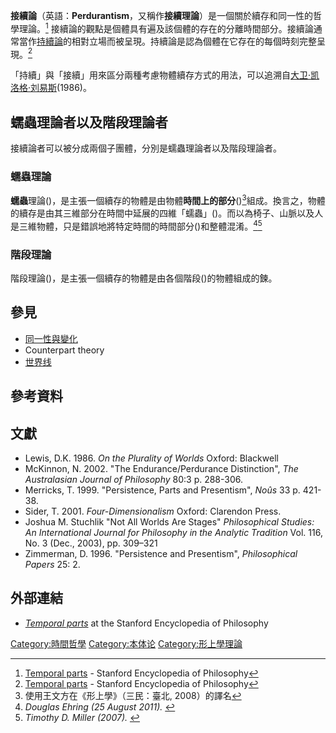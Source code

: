 {{Expert needed|subject=哲学|time=2016-1-9}}

'''接續論'''（英語：'''Perdurantism'''，又稱作'''接續理論'''）是一個關於續存和同一性的哲學理論。<ref name="Stanford">[http://plato.stanford.edu/entries/temporal-parts/ Temporal parts] {{Wayback|url=http://plato.stanford.edu/entries/temporal-parts/ |date=20210126103935 }} - Stanford Encyclopedia of Philosophy</ref> 接續論的觀點是個體具有遍及該個體的存在的分離時間部分。接續論通常當作[[持續論|持續論]]的相對立場而被呈現。持續論是認為個體在它存在的每個時刻完整呈現。<ref name="Stanford">[http://plato.stanford.edu/entries/temporal-parts/ Temporal parts] - Stanford Encyclopedia of Philosophy</ref>

「持續」與「接續」用來區分兩種考慮物體續存方式的用法，可以追溯自[[大卫·凯洛格·刘易斯|大卫·凯洛格·刘易斯]](1986)。

== 蠕蟲理論者以及階段理論者 ==
接續論者可以被分成兩個子團體，分別是蠕蟲理論者以及階段理論者。

=== 蠕蟲理論 ===
'''蠕蟲'''理論({{Lang|en|The worm theory}})，是主張一個續存的物體是由物體'''時間上的部分'''({{Lang|en|temporal parts}})<ref>使用王文方在《形上學》（三民：臺北, 2008）的譯名</ref>組成。換言之，物體的續存是由其三維部分在時間中延展的四維「蠕蟲」({{Lang|en|four-dimension worm}})。而以為椅子、山脈以及人是三維物體，只是錯誤地將特定時間的時間部分({{Lang|en|temporal part}})和整體混淆。<ref name="Ehring2011"><cite class="citation book" contenteditable="false">Douglas Ehring (25 August 2011). </cite></ref><ref name="Miller2007"><cite class="citation book" contenteditable="false">Timothy D. Miller (2007). </cite></ref>

=== 階段理論 ===
階段理論({{Lang|en|Stage theory}})，是主張一個續存的物體是由各個階段({{Lang|en|stage}})的物體組成的鍊。

== 參見 ==
* [[同一性與變化|同一性與變化]]
*Counterpart theory
* [[世界线|世界线]]

== 參考資料 ==
{{Reflist}}

== 文獻 ==
* Lewis, D.K. 1986. ''On the Plurality of Worlds'' Oxford: Blackwell
* McKinnon, N. 2002. "The Endurance/Perdurance Distinction", ''The Australasian Journal of Philosophy'' 80:3 p. 288-306.
* Merricks, T. 1999. "Persistence, Parts and Presentism", ''Noûs'' 33 p. 421-38.
* Sider, T. 2001. ''Four-Dimensionalism'' Oxford: Clarendon Press.
* Joshua M. Stuchlik "Not All Worlds Are Stages" ''Philosophical Studies: An International Journal for Philosophy in the Analytic Tradition'' Vol. 116, No. 3 (Dec., 2003), pp. 309–321
* Zimmerman, D. 1996. "Persistence and Presentism", ''Philosophical Papers'' 25: 2.


== 外部連結 ==
* [http://plato.stanford.edu/entries/temporal-parts/ ''Temporal parts''] {{Wayback|url=http://plato.stanford.edu/entries/temporal-parts/ |date=20210126103935 }} at the Stanford Encyclopedia of Philosophy

[[Category:時間哲學|Category:時間哲學]]
[[Category:本体论|Category:本体论]]
[[Category:形上學理論|Category:形上學理論]]